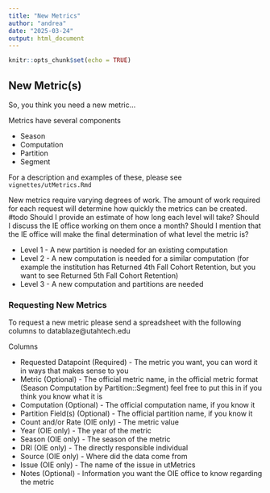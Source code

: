```yaml
---
title: "New Metrics"
author: "andrea"
date: "2025-03-24"
output: html_document
---
```


```r
knitr::opts_chunk$set(echo = TRUE)
```

## New Metric(s)

So, you think you need a new metric...

Metrics have several components

- Season
- Computation
- Partition
- Segment

For a description and examples of these, please see `vignettes/utMetrics.Rmd`

New metrics require varying degrees of work. The amount of work required for each request will determine how quickly the metrics can be created. #todo Should I provide an estimate of how long each level will take? Should I discuss the IE office working on them once a month? Should I mention that the IE office will make the final determination of what level the metric is?

- Level 1 - A new partition is needed for an existing computation
- Level 2 - A new computation is needed for a similar computation (for example the institution has Returned 4th Fall Cohort Retention, but you want to see Returned 5th Fall Cohort Retention)
- Level 3 - A new computation and partitions are needed

### Requesting New Metrics

To request a new metric please send a spreadsheet with the following columns to datablaze@utahtech.edu

Columns

- Requested Datapoint (Required) - The metric you want, you can word it in ways that makes sense to you
- Metric (Optional) - The official metric name, in the official metric format (Season Computation by Partition::Segment) feel free to put this in if you think you know what it is
- Computation (Optional) - The official computation name, if you know it
- Partition Field(s) (Optional) - The official partition name, if you know it
- Count and/or Rate (OIE only) - The metric value
- Year (OIE only) - The year of the metric
- Season (OIE only) - The season of the metric
- DRI (OIE only) - The directly responsible individual
- Source (OIE only) - Where did the data come from
- Issue (OIE only) - The name of the issue in utMetrics
- Notes (Optional) - Information you want the OIE office to know regarding the metric

